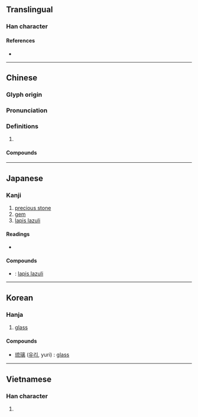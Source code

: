 {{character info/new}}
==Translingual==

===Han character===
{{Han char|rn=96|rad=玉|as=07|sn=10|four=10113|canj=MGYIU|ids=⿰[[玉|⺩]][[㐬]]}}

====References====
* {{Han ref|kx=0733.080|dkj=20978|hdz=21118.090|uh=7409|ud=29705|bh=AF5B|bd=44891}}

----

==Chinese==
{{zh-forms}}

===Glyph origin===
{{Han etym}}

===Pronunciation===
{{zh-pron
|m=liú
|c=lau4
|h=pfs=
|md=
|mn=liû
|w=
|mc=y
|oc=y
|cat=n
}}

===Definitions===
{{zh-hanzi}}

# {{zh-only|琉璃}}

====Compounds====
{{zh-der|琉璃燈|萬頃琉璃|琉璃|琉璃珠|琉璃工藝|琉璃磚|琉璃瓦|琉璃球兒|琉璃喇叭|琉球群島|琉璃廠|淨琉璃|琉特琴}}

----

==Japanese==

===Kanji===
{{ja-kanji|grade=8|rs=玉07}}

# [[precious stone]]
# [[gem]]
# [[lapis lazuli]]

====Readings====
* {{ja-readings
|goon=る
|kanon=りゅう<りう
|kun=
|nanori=
}}

====Compounds====
* {{ja-r|琉璃|るり}}: [[lapis lazuli]]

----

==Korean==

===Hanja===
{{ko-hanja|hangeul=[[류]]>[[유]]|eumhun=[[유리]]|rv=ryu>yu|mr=ryu>yu|y=lyu>yu|ehrv=yuri|ehmr=yuri|ehy=yuli}}

# [[glass]]

====Compounds====
* [[琉璃]] ([[유리]], yuri) : [[glass]]


----

==Vietnamese==

===Han character===
{{vi-hantu|rs=玉07|lưu}}

# {{rfdef|vi|sort=玉07}}